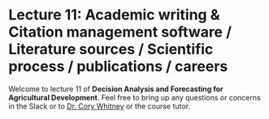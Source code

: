 # Lecture 11: Academic writing & Citation management software / Literature sources / Scientific process / publications / careers {#academic_writing}

Welcome to lecture 11 of **Decision Analysis and Forecasting for Agricultural Development**. Feel free to bring up any questions or concerns in the Slack or to [Dr. Cory Whitney](mailto:cory.whitney@uni-bonn.de?subject=[Lecture_6]%20Decision%20Analysis%20Lecture) or the course tutor.